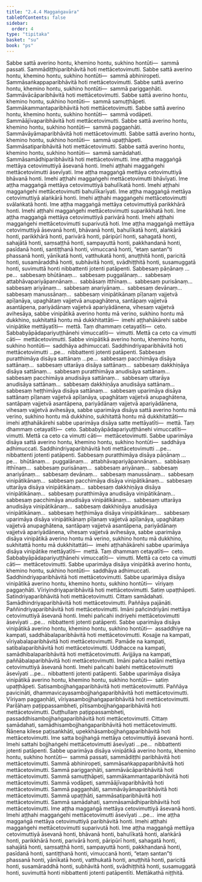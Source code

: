 ```yaml
---
title: "2.4.4 Maggaṅgavāra"
tableOfContents: false
sidebar:
  order: 4
type: "tipitaka"
basket: "su"
book: "ps"
---
```



<DynamicBreadcrumb />

<Division number="26" book="ps" bookNo="26" page="28">

<Paragraph number="1497" book="ps">
Sabbe sattā averino hontu, khemino hontu, sukhino hontūti—  sammā passati. Sammādiṭṭhiparibhāvitā hoti mettācetovimutti.
</Paragraph>

<Paragraph number="1498" book="ps">
Sabbe sattā averino hontu, khemino hontu, sukhino hontūti—  sammā abhiniropeti. Sammāsaṅkappaparibhāvitā hoti mettācetovimutti.
</Paragraph>

<Paragraph number="1499" book="ps">
Sabbe sattā averino hontu, khemino hontu, sukhino hontūti—  sammā pariggaṇhāti. Sammāvācāparibhāvitā hoti mettācetovimutti.
</Paragraph>

<Paragraph number="1500" book="ps">
Sabbe sattā averino hontu, khemino hontu, sukhino hontūti—  sammā samuṭṭhāpeti. Sammākammantaparibhāvitā hoti mettācetovimutti.
</Paragraph>

<Paragraph number="1501" book="ps">
Sabbe sattā averino hontu, khemino hontu, sukhino hontūti—  sammā vodāpeti. Sammāājīvaparibhāvitā hoti mettācetovimutti.
</Paragraph>

<Paragraph number="1502" book="ps">
Sabbe sattā averino hontu, khemino hontu, sukhino hontūti—  sammā paggaṇhāti. Sammāvāyāmaparibhāvitā hoti mettācetovimutti.
</Paragraph>

<Paragraph number="1503" book="ps">
Sabbe sattā averino hontu, khemino hontu, sukhino hontūti—  sammā upaṭṭhāpeti. Sammāsatiparibhāvitā hoti mettācetovimutti.
</Paragraph>

<Paragraph number="1504" book="ps">
Sabbe sattā averino hontu, khemino hontu, sukhino hontūti—  sammā samādahati. Sammāsamādhiparibhāvitā hoti mettācetovimutti.
</Paragraph>

<Paragraph number="1505" book="ps">
Ime aṭṭha maggaṅgā mettāya cetovimuttiyā āsevanā honti. Imehi aṭṭhahi maggaṅgehi mettācetovimutti āsevīyati. Ime aṭṭha maggaṅgā mettāya cetovimuttiyā bhāvanā honti. Imehi aṭṭhahi maggaṅgehi mettācetovimutti bhāvīyati. Ime aṭṭha maggaṅgā mettāya cetovimuttiyā bahulīkatā honti. Imehi aṭṭhahi maggaṅgehi mettācetovimutti bahulīkarīyati. Ime aṭṭha maggaṅgā mettāya cetovimuttiyā alaṅkārā honti. Imehi aṭṭhahi maggaṅgehi mettācetovimutti svālaṅkatā honti. Ime aṭṭha maggaṅgā mettāya cetovimuttiyā parikkhārā honti. Imehi aṭṭhahi maggaṅgehi mettācetovimutti suparikkhatā hoti. Ime aṭṭha maggaṅgā mettāya cetovimuttiyā parivārā honti. Imehi aṭṭhahi maggaṅgehi mettācetovimutti suparivutā hoti. Ime aṭṭha maggaṅgā mettāya cetovimuttiyā āsevanā honti, bhāvanā honti, bahulīkatā honti, alaṅkārā honti, parikkhārā honti, parivārā honti, pāripūrī honti, sahagatā honti, sahajātā honti, saṃsaṭṭhā honti, sampayuttā honti, pakkhandanā honti, pasīdanā honti, santiṭṭhanā honti, vimuccanā honti, “etaṃ santan”ti phassanā honti, yānīkatā honti, vatthukatā honti, anuṭṭhitā honti, paricitā honti, susamāraddhā honti, subhāvitā honti, svādhiṭṭhitā honti, susamuggatā honti, suvimuttā honti nibbattenti jotenti patāpenti.
</Paragraph>

</Division>
<Division number="27" book="ps" bookNo="26" page="28">

<Paragraph number="1506" book="ps">
Sabbesaṃ pāṇānaṃ …pe…  sabbesaṃ bhūtānaṃ…  sabbesaṃ puggalānaṃ…  sabbesaṃ attabhāvapariyāpannānaṃ…  sabbāsaṃ itthīnaṃ…  sabbesaṃ purisānaṃ…  sabbesaṃ ariyānaṃ…  sabbesaṃ anariyānaṃ…  sabbesaṃ devānaṃ…  sabbesaṃ manussānaṃ…  sabbesaṃ vinipātikānaṃ pīḷanaṃ vajjetvā apīḷanāya, upaghātaṃ vajjetvā anupaghātena, santāpaṃ vajjetvā asantāpena, pariyādānaṃ vajjetvā apariyādānena, vihesaṃ vajjetvā avihesāya, sabbe vinipātikā averino hontu mā verino, sukhino hontu mā dukkhino, sukhitattā hontu mā dukkhitattāti—  imehi aṭṭhahākārehi sabbe vinipātike mettāyatīti—  mettā. Taṃ dhammaṃ cetayatīti—  ceto. Sabbabyāpādapariyuṭṭhānehi vimuccatīti—  vimutti. Mettā ca ceto ca vimutti cāti—  mettācetovimutti.
</Paragraph>

<Paragraph number="1507" book="ps">
Sabbe vinipātikā averino hontu, khemino hontu, sukhino hontūti—  saddhāya adhimuccati. Saddhindriyaparibhāvitā hoti mettācetovimutti …pe…  nibbattenti jotenti patāpenti.
</Paragraph>

<Paragraph number="1508" book="ps">
Sabbesaṃ puratthimāya disāya sattānaṃ …pe…  sabbesaṃ pacchimāya disāya sattānaṃ…  sabbesaṃ uttarāya disāya sattānaṃ…  sabbesaṃ dakkhiṇāya disāya sattānaṃ…  sabbesaṃ puratthimāya anudisāya sattānaṃ…  sabbesaṃ pacchimāya anudisāya sattānaṃ…  sabbesaṃ uttarāya anudisāya sattānaṃ…  sabbesaṃ dakkhiṇāya anudisāya sattānaṃ…  sabbesaṃ heṭṭhimāya disāya sattānaṃ…  sabbesaṃ uparimāya disāya sattānaṃ pīḷanaṃ vajjetvā apīḷanāya, upaghātaṃ vajjetvā anupaghātena, santāpaṃ vajjetvā asantāpena, pariyādānaṃ vajjetvā apariyādānena, vihesaṃ vajjetvā avihesāya, sabbe uparimāya disāya sattā averino hontu mā verino, sukhino hontu mā dukkhino, sukhitattā hontu mā dukkhitattāti—  imehi aṭṭhahākārehi sabbe uparimāya disāya satte mettāyatīti—  mettā. Taṃ dhammaṃ cetayatīti—  ceto. Sabbabyāpādapariyuṭṭhānehi vimuccatīti—  vimutti. Mettā ca ceto ca vimutti cāti—  mettācetovimutti.
</Paragraph>

<Paragraph number="1509" book="ps">
Sabbe uparimāya disāya sattā averino hontu, khemino hontu, sukhino hontūti—  saddhāya adhimuccati. Saddhindriyaparibhāvitā hoti mettācetovimutti …pe…  nibbattenti jotenti patāpenti.
</Paragraph>

<Paragraph number="1510" book="ps">
Sabbesaṃ puratthimāya disāya pāṇānaṃ …pe…  bhūtānaṃ…  puggalānaṃ…  attabhāvapariyāpannānaṃ…  sabbāsaṃ itthīnaṃ…  sabbesaṃ purisānaṃ…  sabbesaṃ ariyānaṃ…  sabbesaṃ anariyānaṃ…  sabbesaṃ devānaṃ…  sabbesaṃ manussānaṃ…  sabbesaṃ vinipātikānaṃ…  sabbesaṃ pacchimāya disāya vinipātikānaṃ…  sabbesaṃ uttarāya disāya vinipātikānaṃ…  sabbesaṃ dakkhiṇāya disāya vinipātikānaṃ…  sabbesaṃ puratthimāya anudisāya vinipātikānaṃ…  sabbesaṃ pacchimāya anudisāya vinipātikānaṃ…  sabbesaṃ uttarāya anudisāya vinipātikānaṃ…  sabbesaṃ dakkhiṇāya anudisāya vinipātikānaṃ…  sabbesaṃ heṭṭhimāya disāya vinipātikānaṃ…  sabbesaṃ uparimāya disāya vinipātikānaṃ pīḷanaṃ vajjetvā apīḷanāya, upaghātaṃ vajjetvā anupaghātena, santāpaṃ vajjetvā asantāpena, pariyādānaṃ vajjetvā apariyādānena, vihesaṃ vajjetvā avihesāya, sabbe uparimāya disāya vinipātikā averino hontu mā verino, sukhino hontu mā dukkhino, sukhitattā hontu mā dukkhitattāti—  imehi aṭṭhahākārehi sabbe uparimāya disāya vinipātike mettāyatīti—  mettā. Taṃ dhammaṃ cetayatīti—  ceto. Sabbabyāpādapariyuṭṭhānehi vimuccatīti—  vimutti. Mettā ca ceto ca vimutti cāti—  mettācetovimutti.
</Paragraph>

<Paragraph number="1511" book="ps">
Sabbe uparimāya disāya vinipātikā averino hontu, khemino hontu, sukhino hontūti—  saddhāya adhimuccati. Saddhindriyaparibhāvitā hoti mettācetovimutti.
</Paragraph>

<Paragraph number="1512" book="ps">
Sabbe uparimāya disāya vinipātikā averino hontu, khemino hontu, sukhino hontūti—  vīriyaṃ paggaṇhāti. Vīriyindriyaparibhāvitā hoti mettācetovimutti.
</Paragraph>

<Paragraph number="1513" book="ps">
Satiṃ upaṭṭhāpeti. Satindriyaparibhāvitā hoti mettācetovimutti. Cittaṃ samādahati. Samādhindriyaparibhāvitā hoti mettācetovimutti. Paññāya pajānāti. Paññindriyaparibhāvitā hoti mettācetovimutti.
</Paragraph>

<Paragraph number="1514" book="ps">
Imāni pañcindriyāni mettāya cetovimuttiyā āsevanā honti. Imehi pañcahi indriyehi mettācetovimutti āsevīyati …pe…  nibbattenti jotenti patāpenti.
</Paragraph>

<Paragraph number="1515" book="ps">
Sabbe uparimāya disāya vinipātikā averino hontu, khemino hontu, sukhino hontūti—  assaddhiye na kampati, saddhābalaparibhāvitā hoti mettācetovimutti. Kosajje na kampati, vīriyabalaparibhāvitā hoti mettācetovimutti. Pamāde na kampati, satibalaparibhāvitā hoti mettācetovimutti. Uddhacce na kampati, samādhibalaparibhāvitā hoti mettācetovimutti. Avijjāya na kampati, paññābalaparibhāvitā hoti mettācetovimutti.
</Paragraph>

<Paragraph number="1516" book="ps">
Imāni pañca balāni mettāya cetovimuttiyā āsevanā honti. Imehi pañcahi balehi mettācetovimutti āsevīyati …pe…  nibbattenti jotenti patāpenti.
</Paragraph>

<Paragraph number="1517" book="ps">
Sabbe uparimāya disāya vinipātikā averino hontu, khemino hontu, sukhino hontūti—  satiṃ upaṭṭhāpeti. Satisambojjhaṅgaparibhāvitā hoti mettācetovimutti.
</Paragraph>

<Paragraph number="1518" book="ps">
Paññāya pavicināti, dhammavicayasambojjhaṅgaparibhāvitā hoti mettācetovimutti. Vīriyaṃ paggaṇhāti, vīriyasambojjhaṅgaparibhāvitā hoti mettācetovimutti. Pariḷāhaṃ paṭippassambheti, pītisambojjhaṅgaparibhāvitā hoti mettācetovimutti. Duṭṭhullaṃ paṭippassambheti, passaddhisambojjhaṅgaparibhāvitā hoti mettācetovimutti. Cittaṃ samādahati, samādhisambojjhaṅgaparibhāvitā hoti mettācetovimutti. Ñāṇena kilese paṭisaṅkhāti, upekkhāsambojjhaṅgaparibhāvitā hoti mettācetovimutti.
</Paragraph>

<Paragraph number="1519" book="ps">
Ime satta bojjhaṅgā mettāya cetovimuttiyā āsevanā honti. Imehi sattahi bojjhaṅgehi mettācetovimutti āsevīyati …pe…  nibbattenti jotenti patāpenti.
</Paragraph>

<Paragraph number="1520" book="ps">
Sabbe uparimāya disāya vinipātikā averino hontu, khemino hontu, sukhino hontūti—  sammā passati, sammādiṭṭhi paribhāvitā hoti mettācetovimutti. Sammā abhiniropeti, sammāsaṅkappaparibhāvitā hoti mettācetovimutti. Sammā pariggaṇhāti, sammāvācāparibhāvitā hoti mettācetovimutti. Sammā samuṭṭhāpeti, sammākammantaparibhāvitā hoti mettācetovimutti. Sammā vodāpeti, sammāājīvaparibhāvitā hoti mettācetovimutti. Sammā paggaṇhāti, sammāvāyāmaparibhāvitā hoti mettācetovimutti. Sammā upaṭṭhāti, sammāsatiparibhāvitā hoti mettācetovimutti. Sammā samādahati, sammāsamādhiparibhāvitā hoti mettācetovimutti.
</Paragraph>

<Paragraph number="1521" book="ps">
Ime aṭṭha maggaṅgā mettāya cetovimuttiyā āsevanā honti. Imehi aṭṭhahi maggaṅgehi mettācetovimutti āsevīyati …pe…  ime aṭṭha maggaṅgā mettāya cetovimuttiyā paribhāvitā honti. Imehi aṭṭhahi maggaṅgehi mettācetovimutti suparivutā hoti. Ime aṭṭha maggaṅgā mettāya cetovimuttiyā āsevanā honti, bhāvanā honti, bahulīkatā honti, alaṅkārā honti, parikkhārā honti, parivārā honti, pāripūrī honti, sahagatā honti, sahajātā honti, saṃsaṭṭhā honti, sampayuttā honti, pakkhandanā honti, pasīdanā honti, santiṭṭhanā honti, vimuccanā honti, “etaṃ santan”ti phassanā honti, yānīkatā honti, vatthukatā honti, anuṭṭhitā honti, paricitā honti, susamāraddhā honti, subhāvitā honti, svādhiṭṭhitā honti, susamuggatā honti, suvimuttā honti nibbattenti jotenti patāpentīti.

</Paragraph>
</Division>

<Paragraph number="1522" type="center" book="ps">
Mettākathā niṭṭhitā.
</Paragraph>